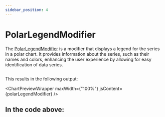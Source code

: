 ```yaml
---
sidebar_position: 4
---
```


# PolarLegendModifier


The [PolarLegendModifier](https://www.scichart.com/documentation/js/v4/typedoc/classes/polarlegendmodifier.html) is a modifier that displays a legend for the series in a polar chart. It provides information about the series, such as their names and colors, enhancing the user experience by allowing for easy identification of data series.

```ts file=./demo.js start=region_A_start end=region_A_end
```

This results in the following output:

<ChartPreviewWrapper maxWidth={"100%"} jsContent={polarLegendModifier} />

In the code above:
-